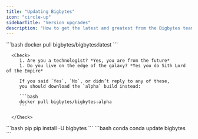 ```yaml
---
title: "Updating Bigbytes"
icon: "circle-up"
sidebarTitle: "Version upgrades"
description: "How to get the latest and greatest from the Bigbytes team."
---
```


<AccordionGroup>
   <Accordion title="Docker" icon="Docker">
      ```bash
      docker pull bigbytes/bigbytes:latest
      ```

      <Check>
         1. Are you a technologist? *Yes, you are from the future*
         1. Do you live on the edge of the galaxy? *Yes you do Sith Lord of the Empire*

         If you said `Yes`, `No`, or didn’t reply to any of these,
         you should download the `alpha` build instead:

         ```bash
         docker pull bigbytes/bigbytes:alpha
         ```

      </Check>
   </Accordion>
   <Accordion title="pip/conda" icon="python">
         <CodeGroup>
            ```bash pip
            pip install -U bigbytes
            ```
            ```bash conda
            conda update bigbytes
            ```
         </CodeGroup>
   </Accordion>
</AccordionGroup>
